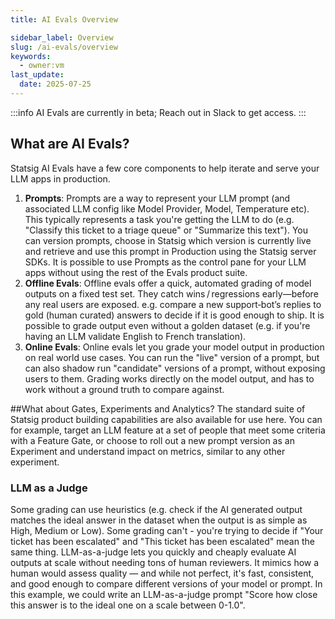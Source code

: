 ```yaml
---
title: AI Evals Overview

sidebar_label: Overview
slug: /ai-evals/overview
keywords:
  - owner:vm
last_update:
  date: 2025-07-25
---
```


:::info
AI Evals are currently in beta; Reach out in Slack to get access. 
:::

## What are AI Evals?
Statsig AI Evals have a few core components to help iterate and serve your LLM apps in production. 
1. **Prompts**: Prompts are a way to represent your LLM prompt (and associated LLM config like Model Provider, Model, Temperature etc). This typically represents a task you're getting the LLM to do (e.g. "Classify this ticket to a triage queue" or "Summarize this text"). You can version prompts, choose in Statsig which version is currently live and retrieve and use this prompt in Production using the Statsig server SDKs. It is possible to use Prompts as the control pane for your LLM apps without using the rest of the Evals product suite. 
2. **Offline Evals**: Offline evals offer a quick, automated grading of model outputs on a fixed test set. They catch wins / regressions early—before any real users are exposed. e.g. compare a new support‑bot’s replies to gold (human curated) answers to decide if it is good enough to ship. It is possible to grade output even without a golden dataset (e.g. if you're having an LLM validate English to French translation).
3. **Online Evals**: Online evals let you grade your model output in production on real world use cases. You can run the "live" version of a prompt, but can also shadow run "candidate" versions of a prompt, without exposing users to them. Grading works directly on the model output, and has to work without a ground truth to compare against. 

##What about Gates, Experiments and Analytics?
The standard suite of Statsig product building capabilities are also available for use here. You can for example, target an  LLM feature at a set of people that meet some criteria with a Feature Gate, or choose to roll out a new prompt version as an Experiment and understand impact on metrics, similar to any other experiment.

### LLM as a Judge
Some grading can use heuristics (e.g. check if the AI generated output matches the ideal answer in the dataset when the output is as simple as High, Medium or Low). Some grading can't - you're trying to decide if "Your ticket has been escalated" and "This ticket has been escalated" mean the same thing. LLM-as-a-judge lets you quickly and cheaply evaluate AI outputs at scale without needing tons of human reviewers. It mimics how a human would assess quality — and while not perfect, it's fast, consistent, and good enough to compare different versions of your model or prompt. In this example, we could write an LLM-as-a-judge prompt "Score how close this answer is to the ideal one on a scale between 0-1.0".
